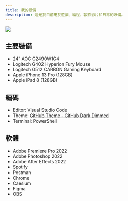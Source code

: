 ```yaml
---
title: 我的設備
description: 這是我目前用於遊戲、編程、製作影片和日常的設備。
---
```


![](/static/images/desk.png)

## 主要裝備

- 24" AOC G2490W1G4
- Logitech G402 Hyperion Fury Mouse
- Logitech G512 CARBON Gaming Keyboard
- Apple iPhone 13 Pro (128GB)
- Apple iPad 8 (128GB)

## 編碼

- Editor: Visual Studio Code
- Theme: [GitHub Theme - GitHub Dark Dimmed](https://marketplace.visualstudio.com/items?itemName=GitHub.github-vscode-theme)
- Terminal: PowerShell

## 軟體

- Adobe Premiere Pro 2022
- Adobe Photoshop 2022
- Adobe After Effects 2022
- Spotify
- Postman
- Chrome
- Caesium
- Figma
- OBS
